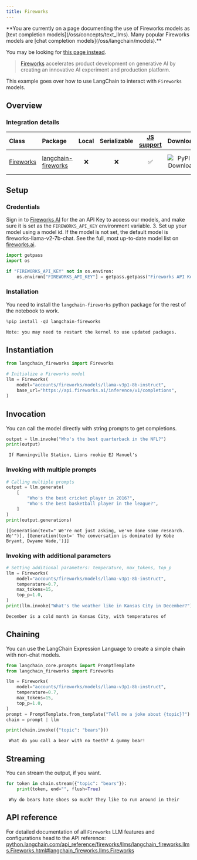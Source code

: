 ```yaml
---
title: Fireworks
---
```


<Warning>
**You are currently on a page documenting the use of Fireworks models as [text completion models](/oss/concepts/text_llms). Many popular Fireworks models are [chat completion models](/oss/langchain/models).**

You may be looking for [this page instead](/oss/integrations/chat/fireworks/).
</Warning>

>[Fireworks](https://app.fireworks.ai/) accelerates product development on generative AI by creating an innovative AI experiment and production platform.

This example goes over how to use LangChain to interact with `Fireworks` models.

## Overview

### Integration details

| Class | Package | Local | Serializable | [JS support](https://js.langchain.com/v0.1/docs/integrations/llms/fireworks/) | Downloads | Version |
| :--- | :--- | :---: | :---: |  :---: | :---: | :---: |
| [Fireworks](https://python.langchain.com/api_reference/fireworks/llms/langchain_fireworks.llms.Fireworks.html#langchain_fireworks.llms.Fireworks) | [langchain-fireworks](https://python.langchain.com/api_reference/fireworks/index.html) | ❌ | ❌ | ✅ | ![PyPI - Downloads](https://img.shields.io/pypi/dm/langchain_fireworks?style=flat-square&label=%20) | ![PyPI - Version](https://img.shields.io/pypi/v/langchain_fireworks?style=flat-square&label=%20) |

## Setup

### Credentials

Sign in to [Fireworks AI](http://fireworks.ai) for the an API Key to access our models, and make sure it is set as the `FIREWORKS_API_KEY` environment variable.
3. Set up your model using a model id. If the model is not set, the default model is fireworks-llama-v2-7b-chat. See the full, most up-to-date model list on [fireworks.ai](https://fireworks.ai).

```python
import getpass
import os

if "FIREWORKS_API_KEY" not in os.environ:
    os.environ["FIREWORKS_API_KEY"] = getpass.getpass("Fireworks API Key:")
```

### Installation

You need to install the `langchain-fireworks` python package for the rest of the notebook to work.

```python
%pip install -qU langchain-fireworks
```

```output
Note: you may need to restart the kernel to use updated packages.
```

## Instantiation

```python
from langchain_fireworks import Fireworks

# Initialize a Fireworks model
llm = Fireworks(
    model="accounts/fireworks/models/llama-v3p1-8b-instruct",
    base_url="https://api.fireworks.ai/inference/v1/completions",
)
```

## Invocation

You can call the model directly with string prompts to get completions.

```python
output = llm.invoke("Who's the best quarterback in the NFL?")
print(output)
```

```output
 If Manningville Station, Lions rookie EJ Manuel's
```

### Invoking with multiple prompts

```python
# Calling multiple prompts
output = llm.generate(
    [
        "Who's the best cricket player in 2016?",
        "Who's the best basketball player in the league?",
    ]
)
print(output.generations)
```

```output
[[Generation(text=" We're not just asking, we've done some research. We'")], [Generation(text=' The conversation is dominated by Kobe Bryant, Dwyane Wade,')]]
```

### Invoking with additional parameters

```python
# Setting additional parameters: temperature, max_tokens, top_p
llm = Fireworks(
    model="accounts/fireworks/models/llama-v3p1-8b-instruct",
    temperature=0.7,
    max_tokens=15,
    top_p=1.0,
)
print(llm.invoke("What's the weather like in Kansas City in December?"))
```

```output
December is a cold month in Kansas City, with temperatures of
```

## Chaining

You can use the LangChain Expression Language to create a simple chain with non-chat models.

```python
from langchain_core.prompts import PromptTemplate
from langchain_fireworks import Fireworks

llm = Fireworks(
    model="accounts/fireworks/models/llama-v3p1-8b-instruct",
    temperature=0.7,
    max_tokens=15,
    top_p=1.0,
)
prompt = PromptTemplate.from_template("Tell me a joke about {topic}?")
chain = prompt | llm

print(chain.invoke({"topic": "bears"}))
```

```output
 What do you call a bear with no teeth? A gummy bear!
```

## Streaming

You can stream the output, if you want.

```python
for token in chain.stream({"topic": "bears"}):
    print(token, end="", flush=True)
```

```output
 Why do bears hate shoes so much? They like to run around in their
```

## API reference

For detailed documentation of all `Fireworks` LLM features and configurations head to the API reference: [python.langchain.com/api_reference/fireworks/llms/langchain_fireworks.llms.Fireworks.html#langchain_fireworks.llms.Fireworks](https://python.langchain.com/api_reference/fireworks/llms/langchain_fireworks.llms.Fireworks.html#langchain_fireworks.llms.Fireworks)

